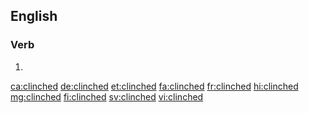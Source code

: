 ==English==

===Verb===
{{head|en|verb form}}

# {{en-past of|clinch}}

[[ca:clinched]]
[[de:clinched]]
[[et:clinched]]
[[fa:clinched]]
[[fr:clinched]]
[[hi:clinched]]
[[mg:clinched]]
[[fi:clinched]]
[[sv:clinched]]
[[vi:clinched]]